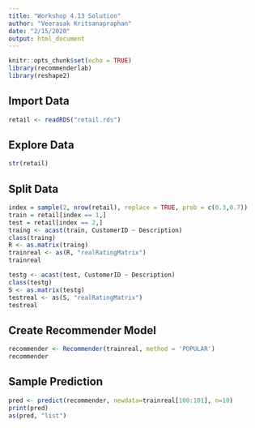 ```yaml
---
title: "Workshop 4.13 Solution"
author: "Veerasak Kritsanapraphan"
date: "2/15/2020"
output: html_document
---
```


```r
knitr::opts_chunk$set(echo = TRUE)
library(recommenderlab)
library(reshape2)
```

## Import Data

```r
retail <- readRDS("retail.rds")
```

## Explore Data

```r
str(retail)
```

## Split Data
```r
index = sample(2, nrow(retail), replace = TRUE, prob = c(0.3,0.7))
train = retail[index == 1,]
test = retail[index == 2,]
traing <- acast(train, CustomerID ~ Description)
class(traing)
R <- as.matrix(traing)
trainreal <- as(R, "realRatingMatrix")
trainreal

testg <- acast(test, CustomerID ~ Description)
class(testg)
S <- as.matrix(testg)
testreal <- as(S, "realRatingMatrix")
testreal

```

## Create Recommender Model
```r
recommender <- Recommender(trainreal, method = 'POPULAR')
recommender
```

## Sample Prediction
```r
pred <- predict(recommender, newdata=trainreal[100:101], n=10)
print(pred)
as(pred, "list")
```